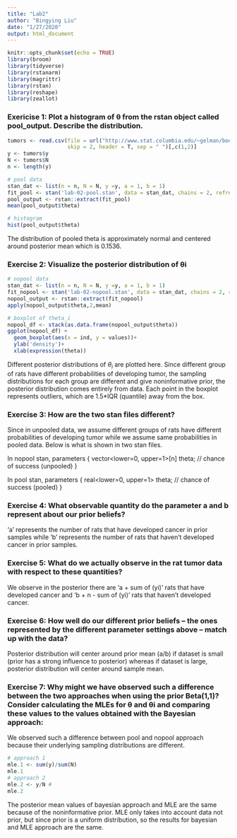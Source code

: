 ```yaml
---
title: "Lab2"
author: "Bingying Liu"
date: "1/27/2020"
output: html_document
---
```


```r
knitr::opts_chunk$set(echo = TRUE)
library(broom)
library(tidyverse)
library(rstanarm)
library(magrittr)
library(rstan)
library(reshape)
library(zeallot)
```

### Exericise 1: Plot a histogram of θ from the rstan object called pool_output. Describe the distribution.
```r
tumors <- read.csv(file = url("http://www.stat.columbia.edu/~gelman/book/data/rats.asc"),
                   skip = 2, header = T, sep = " ")[,c(1,2)]
y <- tumors$y
N <- tumors$N
n <- length(y)

# pool data
stan_dat <- list(n = n, N = N, y =y, a = 1, b = 1)
fit_pool <- stan('lab-02-pool.stan', data = stan_dat, chains = 2, refresh = 0)
pool_output <- rstan::extract(fit_pool)
mean(pool_output$theta)

# histogram
hist(pool_output$theta)
```

The distribution of pooled theta is approximately normal and centered around posterior mean which is 0.1536.

### Exercise 2: Visualize the posterior distribution of θi
```r
# nopool data
stan_dat <- list(n = n, N = N, y =y, a = 1, b = 1)
fit_nopool <- stan('lab-02-nopool.stan', data = stan_dat, chains = 2, refresh = 0)
nopool_output <- rstan::extract(fit_nopool)
apply(nopool_output$theta,2,mean)

# boxplot of theta_i
nopool_df <- stack(as.data.frame(nopool_output$theta))
ggplot(nopool_df) + 
  geom_boxplot(aes(x = ind, y = values))+
  ylab('density')+
  xlab(expression(theta))

```

Different posterior distributions of $\theta_i$ are plotted here. Since different group of rats have different probabilities of developing tumor, the sampling distributions for each group are different and give noninformative prior, the posterior distribution comes entirely from data. Each point in the boxplot represents outliers, which are 1.5*IQR (quantile) away from the box.

### Exercise 3: How are the two stan files different?
Since in unpooled data, we assume different groups of rats have different probabilities of developing tumor while we assume same probabilities in pooled data. Below is what is shown in two stan files.

In nopool stan,
parameters { 
  vector<lower=0, upper=1>[n] theta;  // chance of success (unpooled) 
} 

In pool stan,
parameters { 
  real<lower=0, upper=1> theta;  // chance of success (pooled) 
} 

### Exercise 4: What observable quantity do the parameter a and b represent about our prior beliefs?
'a' represents the number of rats that have developed cancer in prior samples while 'b' represents the number of rats that haven't developed cancer in prior samples.

### Exercise 5: What do we actually observe in the rat tumor data with respect to these quantities?
We observe in the posterior there are 'a + sum of (yi)' rats that have developed cancer and 'b + n - sum of (yi)' rats that haven't developed cancer.


### Exercise 6: How well do our different prior beliefs – the ones represented by the different parameter settings above – match up with the data?
Posterior distribution will center around prior mean (a/b) if dataset is small (prior has a strong influence to posterior) whereas if dataset is large, posterior distribution will center around sample mean.


### Exercise 7: Why might we have observed such a difference between the two approaches when using the prior Beta(1,1)? Consider calculating the MLEs for θ and θi and comparing these values to the values obtained with the Bayesian approach:

We observed such a difference between pool and nopool approach because their underlying sampling distributions are different.

```r
# approach 1
mle.1 <- sum(y)/sum(N)
mle.1
# approach 2
mle.2 <- y/N #
mle.2
```

The posterior mean values of bayesian approach and MLE are the same because of the noninformative prior. MLE only takes into account data not prior, but since prior is a uniform distribution, so the results for bayesian and MLE approach are the same.


